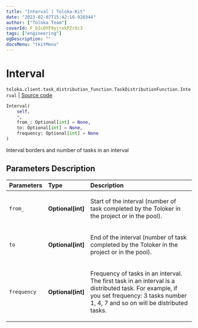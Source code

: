 ```yaml
---
title: "Interval | Toloka-Kit"
date: "2023-02-07T15:42:16.920344"
author: ["Toloka Team"]
coverId: F_bIcOYF9yjrxkPZrXc3
tags: ["engineering"]
ogDescription: ""
docsMenu: "tkitMenu"
---
```


# Interval
`toloka.client.task_distribution_function.TaskDistributionFunction.Interval` | [Source code](https://github.com/Toloka/toloka-kit/blob/v1.1.3/src/client/task_distribution_function.py#L36)

```python
Interval(
    self,
    *,
    from_: Optional[int] = None,
    to: Optional[int] = None,
    frequency: Optional[int] = None
)
```

Interval borders and number of tasks in an interval

## Parameters Description

| Parameters | Type | Description |
| :----------| :----| :-----------|
`from_`|**Optional\[int\]**|<p>Start of the interval (number of task completed by the Toloker in the project or in the pool).</p>
`to`|**Optional\[int\]**|<p>End of the interval (number of task completed by the Toloker in the project or in the pool).</p>
`frequency`|**Optional\[int\]**|<p>Frequency of tasks in an interval. The first task in an interval is a distributed task. For example, if you set frequency: 3 tasks number 1, 4, 7 and so on will be distributed tasks.</p>